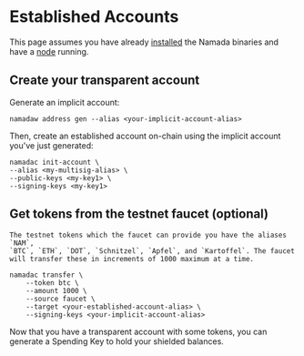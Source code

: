 # Established Accounts

This page assumes you have already [installed](../introduction/install.md) the Namada binaries and have a [node](../ledger.md) running.

## Create your transparent account

Generate an implicit account:

```shell copy
namadaw address gen --alias <your-implicit-account-alias>
```

Then, create an established account on-chain using the implicit account you've just generated:

```shell copy
namadac init-account \
--alias <my-multisig-alias> \
--public-keys <my-key1> \
--signing-keys <my-key1>
```



## Get tokens from the testnet faucet (optional)

```admonish info "Testnet Faucet Tokens"
The testnet tokens which the faucet can provide you have the aliases `NAM`,
`BTC`, `ETH`, `DOT`, `Schnitzel`, `Apfel`, and `Kartoffel`. The faucet
will transfer these in increments of 1000 maximum at a time.
```

```shell copy
namadac transfer \
    --token btc \
    --amount 1000 \
    --source faucet \
    --target <your-established-account-alias> \
    --signing-keys <your-implicit-account-alias>
```

Now that you have a transparent account with some tokens, you can generate a Spending Key to hold your shielded balances.
